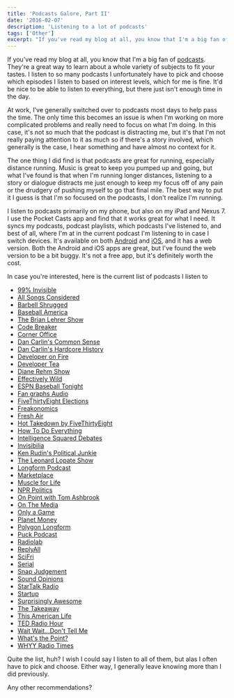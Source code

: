 ```yaml
---
title: 'Podcasts Galore, Part II'
date: '2016-02-07'
description: 'Listening to a lot of podcasts'
tags: ['Other']
excerpt: "If you've read my blog at all, you know that I'm a big fan of podcasts. They're a great way to learn about a whole variety of subjects to fit your tastes. I listen to so many podcasts I unfortunately have to pick and choose which episodes I listen to based on interest levels, which for me is fine. It'd be nice to be able to listen to everything, but there just isn't enough time in the day."
---
```


If you've read my blog at all, you know that I'm a big fan of <a href="http://kpwags.com/2014/02/05/podcasts-galore.html">podcasts</a>. They're a great way to learn about a whole variety of subjects to fit your tastes. I listen to so many podcasts I unfortunately have to pick and choose which episodes I listen to based on interest levels, which for me is fine. It'd be nice to be able to listen to everything, but there just isn't enough time in the day.

At work, I've generally switched over to podcasts most days to help pass the time. The only time this becomes an issue is when I'm working on more complicated problems and really need to focus on what I'm doing. In this case, it's not so much that the podcast is distracting me, but it's that I'm not really paying attention to it as much so if there's a story involved, which generally is the case, I hear something and have almost no context for it.

The one thing I did find is that podcasts are great for running, especially distance running. Music is great to keep you pumped up and going, but what I've found is that when I'm running longer distances, listening to a story or dialogue distracts me just enough to keep my focus off of any pain or the drudgery of pushing myself to go that final mile. The best way to put it I guess is that I'm so focused on the podcasts, I don't realize I'm running.

I listen to podcasts primarily on my phone, but also on my iPad and Nexus 7. I use the Pocket Casts app and find that it works great for what I need. It syncs my podcasts, podcast playlists, which podcasts I've listened to, and best of all, where I'm at in the current podcast I'm listening to in case I switch devices. It's available on both <a href="https://play.google.com/store/apps/details?id=au.com.shiftyjelly.pocketcasts" target="_blank" rel="noopener">Android</a> and <a href="https://itunes.apple.com/us/app/pocket-casts/id414834813?mt=8" target="_blank" rel="noopener">iOS</a>, and it has a web version. Both the Android and iOS apps are great, but I've found the web version to be a bit buggy. It's not a free app, but it's definitely worth the cost.

In case you're interested, here is the current list of podcasts I listen to

-   <a href="http://99percentinvisible.org/" target="_blank" rel="noopener">
        99% Invisible
    </a>
-   <a href="http://www.npr.org/sections/allsongs/" target="_blank" rel="noopener">
        All Songs Considered
    </a>
-   <a href="http://daily.barbellshrugged.com/" target="_blank" rel="noopener">
        Barbell Shrugged
    </a>
-   <a href="http://www.baseballamerica.com/" target="_blank" rel="noopener">
        Baseball America
    </a>
-   <a href="http://www.wnyc.org/shows/bl/" target="_blank" rel="noopener">
        The Brian Lehrer Show
    </a>
-   <a href="http://content.codebreaker.codes/episodes" target="_blank" rel="noopener">
        Code Breaker
    </a>
-   <a href="http://www.marketplace.org/topics/business/corner-office" target="_blank" rel="noopener">
        Corner Office
    </a>
-   <a href="http://www.dancarlin.com/common-sense-home-landing-page/" target="_blank" rel="noopener">
        Dan Carlin's Common Sense
    </a>
-   <a href="http://www.dancarlin.com/hardcore-history-series/" target="_blank" rel="noopener">
        Dan Carlin's Hardcore History
    </a>
-   <a href="http://developeronfire.com/" target="_blank" rel="noopener">
        Developer on Fire
    </a>
-   <a href="http://developertea.com/" target="_blank" rel="noopener">
        Developer Tea
    </a>
-   <a href="https://thedianerehmshow.org/" target="_blank" rel="noopener">
        Diane Rehm Show
    </a>
-   <a href="http://www.baseballprospectus.com/blog/daily_podcast/" target="_blank" rel="noopener">
        Effectively Wild
    </a>
-   <a href="http://espn.go.com/espnradio/podcast/archive?id=2386164" target="_blank" rel="noopener">
        ESPN Baseball Tonight
    </a>
-   <a href="http://www.fangraphs.com/blogs/category/podcast/" target="_blank" rel="noopener">
        Fan graphs Audio
    </a>
-   <a href="http://fivethirtyeight.com/tag/fivethirtyeight-podcasts/" target="_blank" rel="noopener">
        FiveThirtyEight Elections
    </a>
-   <a href="http://freakonomics.com/" target="_blank" rel="noopener">
        Freakonomics
    </a>
-   <a href="http://www.npr.org/programs/fresh-air/" target="_blank" rel="noopener">
        Fresh Air
    </a>
-   <a href="http://fivethirtyeight.com/tag/fivethirtyeight-podcasts/" target="_blank" rel="noopener">
        Hot Takedown by FiveThirtyEight
    </a>
-   <a href="http://howtodoeverything.org/" target="_blank" rel="noopener">
        How To Do Everything
    </a>
-   <a href="http://www.intelligencesquaredus.org/" target="_blank" rel="noopener">
        Intelligence Squared Debates
    </a>
-   <a href="http://www.npr.org/podcasts/510307/invisibilia" target="_blank" rel="noopener">
        Invisibilia
    </a>
-   <a href="http://krpoliticaljunkie.com/" target="_blank" rel="noopener">
        Ken Rudin's Political Junkie
    </a>
-   <a href="http://www.wnyc.org/shows/lopate/" target="_blank" rel="noopener">
        The Leonard Lopate Show
    </a>
-   <a href="http://longform.org/podcast" target="_blank" rel="noopener">
        Longform Podcast
    </a>
-   <a href="http://www.marketplace.org" target="_blank" rel="noopener">
        Marketplace
    </a>
-   <a href="http://www.muscleforlife.com" target="_blank" rel="noopener">
        Muscle for Life
    </a>
-   <a href="http://www.npr.org/podcasts/510310/npr-politics-podcast" target="_blank" rel="noopener">
        NPR Politics
    </a>
-   <a href="http://onpoint.wbur.org/" target="_blank" rel="noopener">
        On Point with Tom Ashbrook
    </a>
-   <a href="http://www.onthemedia.org/" target="_blank" rel="noopener">
        On The Media
    </a>
-   <a href="http://onlyagame.wbur.org/" target="_blank" rel="noopener">
        Only a Game
    </a>
-   <a href="http://www.npr.org/sections/money/" target="_blank" rel="noopener">
        Planet Money
    </a>
-   <a href="https://soundcloud.com/polygon-longform" target="_blank" rel="noopener">
        Polygon Longform
    </a>
-   <a href="http://www.puckpodcast.com" target="_blank" rel="noopener">
        Puck Podcast
    </a>
-   <a href="http://www.radiolab.org/" target="_blank" rel="noopener">
        Radiolab
    </a>
-   <a href="https://gimletmedia.com/show/reply-all/" target="_blank" rel="noopener">
        ReplyAll
    </a>
-   <a href="http://www.sciencefriday.com/" target="_blank" rel="noopener">
        SciFri
    </a>
-   <a href="https://serialpodcast.org/" target="_blank" rel="noopener">
        Serial
    </a>
-   <a href="http://snapjudgment.org/" target="_blank" rel="noopener">
        Snap Judgement
    </a>
-   <a href="http://www.soundopinions.org/" target="_blank" rel="noopener">
        Sound Opinions
    </a>
-   <a href="http://www.startalkradio.net/" target="_blank" rel="noopener">
        StarTalk Radio
    </a>
-   <a href="https://gimletmedia.com/show/startup/" target="_blank" rel="noopener">
        Startup
    </a>
-   <a href="https://gimletmedia.com/show/surprisingly-awesome/" target="_blank" rel="noopener">
        Surprisingly Awesome
    </a>
-   <a href="http://www.thetakeaway.org/" target="_blank" rel="noopener">
        The Takeaway
    </a>
-   <a href="http://www.thisamericanlife.org/" target="_blank" rel="noopener">
        This American Life
    </a>
-   <a href="http://www.npr.org/programs/ted-radio-hour/" target="_blank" rel="noopener">
        TED Radio Hour
    </a>
-   <a href="http://www.npr.org/programs/wait-wait-dont-tell-me/" target="_blank" rel="noopener">
        Wait Wait...Don't Tell Me
    </a>
-   <a href="http://fivethirtyeight.com/tag/fivethirtyeight-podcasts/" target="_blank" rel="noopener">
        What's the Point?
    </a>
-   <a href="http://whyy.org/cms/radiotimes/" target="_blank" rel="noopener">
        WHYY Radio Times
    </a>

Quite the list, huh? I wish I could say I listen to all of them, but alas I often have to pick and choose. Either way, I generally leave knowing more than I did previously.

Any other recommendations?
